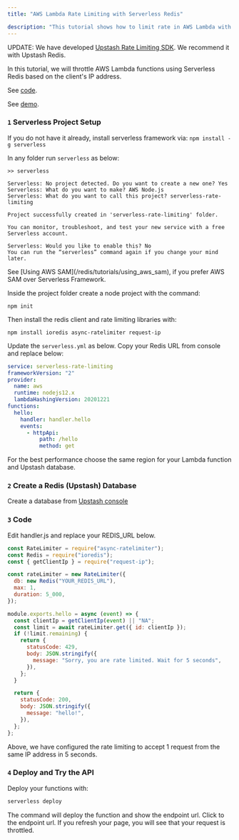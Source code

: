 ```yaml
---
title: "AWS Lambda Rate Limiting with Serverless Redis"

description: "This tutorial shows how to limit rate in AWS Lambda with Serverless Redis."
---
```


UPDATE: We have developed
[Upstash Rate Limiting SDK](https://github.com/upstash/ratelimit). We recommend
it with Upstash Redis.

In this tutorial, we will throttle AWS Lambda functions using Serverless Redis
based on the client's IP address.

See
[code](https://github.com/upstash/examples/tree/master/examples/serverless-rate-limiting).

See [demo](https://5hg3vtj7gk.execute-api.us-west-1.amazonaws.com/hello).

### `1` Serverless Project Setup

If you do not have it already, install serverless framework via:
`npm install -g serverless`

In any folder run `serverless` as below:

```text
>> serverless

Serverless: No project detected. Do you want to create a new one? Yes
Serverless: What do you want to make? AWS Node.js
Serverless: What do you want to call this project? serverless-rate-limiting

Project successfully created in 'serverless-rate-limiting' folder.

You can monitor, troubleshoot, and test your new service with a free Serverless account.

Serverless: Would you like to enable this? No
You can run the “serverless” command again if you change your mind later.
```

<Note>
  See [Using AWS SAM](/redis/tutorials/using_aws_sam), if you prefer AWS SAM
  over Serverless Framework.
</Note>

Inside the project folder create a node project with the command:

```
npm init
```

Then install the redis client and rate limiting libraries with:

```
npm install ioredis async-ratelimiter request-ip
```

Update the `serverless.yml` as below. Copy your Redis URL from console and
replace below:

```yaml
service: serverless-rate-limiting
frameworkVersion: "2"
provider:
  name: aws
  runtime: nodejs12.x
  lambdaHashingVersion: 20201221
functions:
  hello:
    handler: handler.hello
    events:
      - httpApi:
          path: /hello
          method: get
```

<Note>
  For the best performance choose the same region for your Lambda function and
  Upstash database.
</Note>

### `2` Create a Redis (Upstash) Database

Create a database from [Upstash console](https://console.upstash.com)

### `3` Code

Edit handler.js and replace your REDIS_URL below.

<Snippet file="redis/ioredisnote.mdx" />

```javascript
const RateLimiter = require("async-ratelimiter");
const Redis = require("ioredis");
const { getClientIp } = require("request-ip");

const rateLimiter = new RateLimiter({
  db: new Redis("YOUR_REDIS_URL"),
  max: 1,
  duration: 5_000,
});

module.exports.hello = async (event) => {
  const clientIp = getClientIp(event) || "NA";
  const limit = await rateLimiter.get({ id: clientIp });
  if (!limit.remaining) {
    return {
      statusCode: 429,
      body: JSON.stringify({
        message: "Sorry, you are rate limited. Wait for 5 seconds",
      }),
    };
  }

  return {
    statusCode: 200,
    body: JSON.stringify({
      message: "hello!",
    }),
  };
};
```

Above, we have configured the rate limiting to accept 1 request from the same IP
address in 5 seconds.

### `4` Deploy and Try the API

Deploy your functions with:

```bash
serverless deploy
```

The command will deploy the function and show the endpoint url. Click to the
endpoint url. If you refresh your page, you will see that your request is
throttled.

